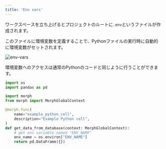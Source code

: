 ```yaml
---
title: 'Env vars'
---
```


ワークスペースを立ち上げるとプロジェクトのルートに`.env`というファイルが作成されます。

このファイルに環境変数を定義することで、Pythonファイルの実行時に自動的に環境変数がセットされます。

<img
    src="/assets/images/python-sql/python-env.png"
    alt="env-vars"
/>


環境変数へのアクセスは通常のPythonのコードと同じように行うことができます。

```python
import os
import pandas as pd

import morph
from morph import MorphGlobalContext

@morph.func(
    name="example_python_cell",
    description="Example Python cell",
)
def get_data_from_database(context: MorphGlobalContext):
    # get env variable named "ENV_NAME"
    env_name = os.environ["ENV_NAME"]
	return pd.DataFrame({})
```
